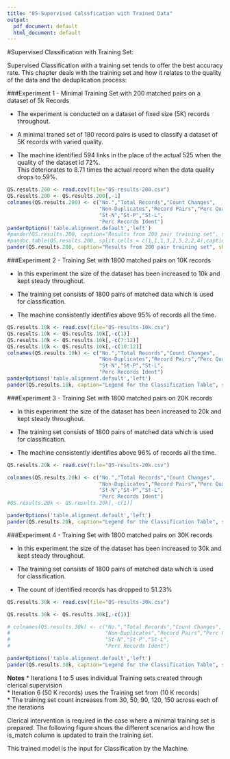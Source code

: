 ```yaml
---
title: "05-Supervised Calssfication with Trained Data"
output:
  pdf_document: default
  html_document: default
---
```



#Supervised Classification with Training Set:

Supervised Classification with a training set tends to offer the best accuracy rate.  This chapter deals with the training set and how it relates to the quality of the data and the deduplication process:

###Experiment 1 - Minimal Training Set with 200 matched pairs on a dataset of 5k Records

*  The experiment is conducted on a dataset of fixed size (5K) records throughout.  

*  A minimal traned set of 180 record pairs is used to classify a dataset of 5K records with varied quality.  

*  The machine identified 594 links in the place of the actual 525 when the quality of the dataset id 72%.  
This deteriorates to 8.71 times the actual record when the data quality drops to 59%.


```r
QS.results.200 <- read.csv(file="QS-results-200.csv")
QS.results.200 <- QS.results.200[,-1]
colnames(QS.results.200) <- c("No.","Total Records","Count Changes",
                              "Non-Duplicates","Record Pairs","Perc Quality",
                              "St-N","St-P","St-L",
                              "Perc Records Ident")
panderOptions('table.alignment.default','left')
#pander(QS.results.200, caption="Results from 200 pair training set", short= TRUE, split.tables=150)
#pandoc.table(QS.results.200, split.cells = c(1,1,1,3,2,5,2,2,4),caption="Results from 200 pair training set", #short= TRUE, split.tables=150,style = "multiline")
pander(QS.results.200, caption="Results from 200 pair training set", short= TRUE, split.tables=200)


```


###Experiment 2 - Training Set with 1800 matched pairs on 10K records

*  In this experiment the size of the dataset has been increased to 10k and kept steady throughout.  

*  The training set consists of 1800 pairs of matched data which is used for classification.    

*  The machine consistently identifies above 95% of records all the time.  



```r
QS.results.10k <- read.csv(file="QS-results-10k.csv")
QS.results.10k <- QS.results.10k[,-c(1)]
QS.results.10k <- QS.results.10k[,-c(7:12)]
QS.results.10k <- QS.results.10k[,-c(10:12)]
colnames(QS.results.10k) <- c("No.","Total Records","Count Changes",
                              "Non-Duplicates","Record Pairs","Perc Quality",
                              "St-N","St-P","St-L",
                              "Perc Records Ident")
panderOptions('table.alignment.default','left')
pander(QS.results.10k, caption="Legend for the Classification Table", short= TRUE, split.tables=200)
```



###Experiment 3 - Training Set with 1800 matched pairs on 20K records

*  In this experiment the size of the dataset has been increased to 20k and kept steady throughout.  

*  The training set consists of 1800 pairs of matched data which is used for classification.    

*  The machine consistently identifies above 96% of records all the time.  


```r
QS.results.20k <- read.csv(file="QS-results-20k.csv")

colnames(QS.results.20k) <- c("No.","Total Records","Count Changes",
                              "Non-Duplicates","Record Pairs","Perc Quality",
                              "St-N","St-P","St-L",
                              "Perc Records Ident")
#QS.results.20k <- QS.results.30k[,-c(1)]

panderOptions('table.alignment.default','left')
pander(QS.results.20k, caption="Legend for the Classification Table", short= TRUE, split.tables=200)
```


###Experiment 4 - Training Set with 1800 matched pairs on 30K records

*  In this experiment the size of the dataset has been increased to 30k and kept steady throughout.  

*  The training set consists of 1800 pairs of matched data which is used for classification.    

*  The count of identified records has dropped to 51.23%


```r
QS.results.30k <- read.csv(file="QS-results-30k.csv")

QS.results.30k <- QS.results.30k[,-c(1)]

# colnames(QS.results.30k) <- c("No.","Total Records","Count Changes",
#                               "Non-Duplicates","Record Pairs","Perc Quality",
#                               "St-N","St-P","St-L",
#                               "Perc Records Ident")

panderOptions('table.alignment.default','left')
pander(QS.results.30k, caption="Legend for the Classification Table", short= TRUE, split.tables=200)
```


**Notes**
*  Iterations 1 to 5 uses individual Training sets created through clerical supervision  
*  Iteration 6 (50 K records) uses the Training set from (10 K records)  
*  The training set count increases from 30, 50, 90, 120, 150 across each of the iterations  

Clerical intervention is required in the case where a minimal training set is prepared.  The following figure shows the different scenarios and how the is_match column is updated to train the training set.  

This trained model is the input for Classification by the Machine.  
